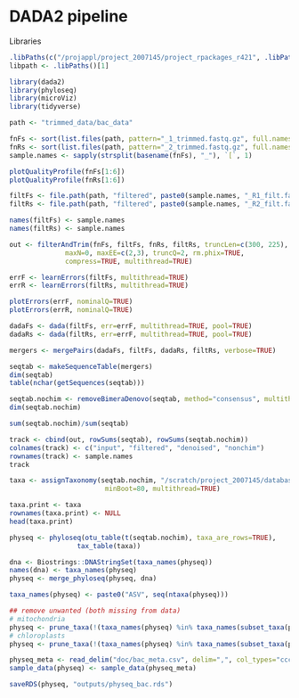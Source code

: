 # DADA2 pipeline

Libraries

```r
.libPaths(c("/projappl/project_2007145/project_rpackages_r421", .libPaths()))
libpath <- .libPaths()[1]

library(dada2)
library(phyloseq)
library(microViz)
library(tidyverse)
```

```r
path <- "trimmed_data/bac_data"

fnFs <- sort(list.files(path, pattern="_1_trimmed.fastq.gz", full.names = TRUE))
fnRs <- sort(list.files(path, pattern="_2_trimmed.fastq.gz", full.names = TRUE))
sample.names <- sapply(strsplit(basename(fnFs), "_"), `[`, 1)

plotQualityProfile(fnFs[1:6])
plotQualityProfile(fnRs[1:6])

filtFs <- file.path(path, "filtered", paste0(sample.names, "_R1_filt.fastq.gz"))
filtRs <- file.path(path, "filtered", paste0(sample.names, "_R2_filt.fastq.gz"))

names(filtFs) <- sample.names
names(filtRs) <- sample.names

out <- filterAndTrim(fnFs, filtFs, fnRs, filtRs, truncLen=c(300, 225),
              maxN=0, maxEE=c(2,3), truncQ=2, rm.phix=TRUE,
              compress=TRUE, multithread=TRUE)

errF <- learnErrors(filtFs, multithread=TRUE)
errR <- learnErrors(filtRs, multithread=TRUE)

plotErrors(errF, nominalQ=TRUE)
plotErrors(errR, nominalQ=TRUE)

dadaFs <- dada(filtFs, err=errF, multithread=TRUE, pool=TRUE)
dadaRs <- dada(filtRs, err=errF, multithread=TRUE, pool=TRUE)

mergers <- mergePairs(dadaFs, filtFs, dadaRs, filtRs, verbose=TRUE)

seqtab <- makeSequenceTable(mergers)
dim(seqtab)
table(nchar(getSequences(seqtab)))

seqtab.nochim <- removeBimeraDenovo(seqtab, method="consensus", multithread=TRUE, verbose=TRUE)
dim(seqtab.nochim)

sum(seqtab.nochim)/sum(seqtab)

track <- cbind(out, rowSums(seqtab), rowSums(seqtab.nochim))
colnames(track) <- c("input", "filtered", "denoised", "nonchim")
rownames(track) <- sample.names
track

taxa <- assignTaxonomy(seqtab.nochim, "/scratch/project_2007145/databases/silva_nr99_v138.1_wSpecies_train_set.fa.gz",
                        minBoot=80, multithread=TRUE)

taxa.print <- taxa
rownames(taxa.print) <- NULL
head(taxa.print)

physeq <- phyloseq(otu_table(t(seqtab.nochim), taxa_are_rows=TRUE),
                 tax_table(taxa))

dna <- Biostrings::DNAStringSet(taxa_names(physeq))
names(dna) <- taxa_names(physeq)
physeq <- merge_phyloseq(physeq, dna)

taxa_names(physeq) <- paste0("ASV", seq(ntaxa(physeq)))

## remove unwanted (both missing from data)
# mitochondria
physeq <- prune_taxa(!(taxa_names(physeq) %in% taxa_names(subset_taxa(physeq, Family=="Mitochondria"))), physeq)
# chloroplasts
physeq <- prune_taxa(!(taxa_names(physeq) %in% taxa_names(subset_taxa(physeq, Order=="Chloroplast"))), physeq)

physeq_meta <- read_delim("doc/bac_meta.csv", delim=",", col_types="ccc") %>% column_to_rownames("Run")
sample_data(physeq) <- sample_data(physeq_meta)

saveRDS(physeq, "outputs/physeq_bac.rds")
```